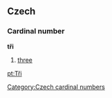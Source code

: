 == Czech ==
=== Cardinal number ===
'''tři'''
#[[three]]

[[Category:Czech cardinal numbers]]

[[pt:Tři]]